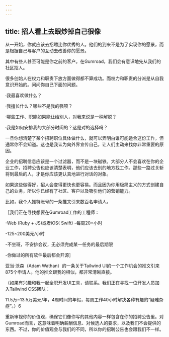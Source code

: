 ```yaml
---
---
---
```

title: 招人看上去跟炒掉自己很像
---




从一开始，你就应该去招聘比你优秀的人。他们的到来不是为了实现你的愿景，而是根据自己与客户的互动去改善你的愿景。

其中有些人甚至可能是你之前的客户。在Gumroad，我们会有意识地先从我们的社区招人。

很多创始人在权力和职责下放方面做得都不算成功。而权力和职责的分派是从自我意识开始的。问问你自己下面的问题。

·我最喜欢做什么？

·我擅长什么？哪些不是我的强项？

·哪些工作、职能如果能让给别人，对我来说是一种解脱？

·我是如何安排我的大部分时间的？这是对的选择吗？

一旦你想清楚了某个招聘职位具体做什么，就可以弄明白谁可能适合这份工作，但通常你不会知道。这也是我认为向外界宣传自己，让人们主动来找你非常重要的原因。

企业的招聘信息应该是一个过滤器，而不是一块磁铁。大部分人不会喜欢在你的企业工作，招聘公告也应该清楚表明，他们应该去别的地方找工作。那些一路过关斩将到最后的人，才是你应该更认真地进行对话的对象。

如果这些做得好，招人会变得更快也更容易。而且因为你用极简主义的方式创建自己的业务，所以你已经有了社区、客户以及吸引他们的营销能力。

比如，我个人推特账号的一条推文引来数百名申请人。



［我们正在寻找想要在Gumroad工作的工程师：

-Web (Ruby + JS)或者iOS( Swift) -每周20+小时

-125~200美元/小时

-不坐班，不安排会议，无必须完成某一任务的最后期限

-你做过的所有软件最后都会开源］

亚当·沃森（Adam Wathan）的一条关于Tailwind UI的一个工作机会的推文引来875个申请人。他的推文跟我的相似，都非常清晰直接。



（如果有兴趣和我一起全职开发UI工具，请联系。我们正在寻找一位开发人员加入Tailwind CSS团队：

11.5万~13.5万美元/年，4周时间的年假，每周工作40小时解决各种有趣的“疑难杂症”。）6

重新审视你的价值观，确保它们像你写的其他内容一样包含在你的招聘公告里。对Gumroad而言，这意味着明确薪酬信息、对候选人的要求，以及我们不会提供的东西。不过，你的价值观会与我们的不同，所以你的招聘公告也会跟我们不一样。